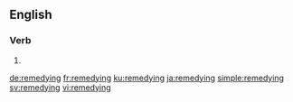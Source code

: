 ==English==

===Verb===
{{head|en|present participle}}

# {{present participle of|remedy|lang=en|nocat=1}}

[[de:remedying]]
[[fr:remedying]]
[[ku:remedying]]
[[ja:remedying]]
[[simple:remedying]]
[[sv:remedying]]
[[vi:remedying]]